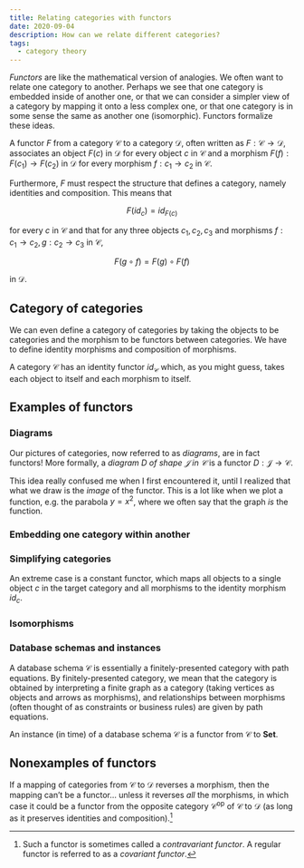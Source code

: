 ```yaml
---
title: Relating categories with functors
date: 2020-09-04
description: How can we relate different categories?
tags:
  - category theory
---
```


_Functors_ are like the mathematical version of analogies. We often want to relate one category to another. Perhaps we see that one category is embedded inside of another one, or that we can
consider a simpler view of a category by mapping it onto a less complex one, or that one category is in some sense the same
as another one (isomorphic). Functors formalize these ideas.

A functor $F$ from a category $\mathcal{C}$ to a category $\mathcal{D}$, often written as $F: \mathcal{C} \to \mathcal{D}$,
associates an object $F(c)$ in $\mathcal{D}$ for every object $c$ in $\mathcal{C}$ and a morphism $F(f): F(c_1) \to F(c_2)$
in $\mathcal{D}$ for every morphism $f: c_1 \to c_2$ in $\mathcal{C}.$

Furthermore, $F$ must respect the structure that defines a category, namely identities and composition. This means that

$$
F(id_c) = id_{F(c)}
$$

for every $c$ in $\mathcal{C}$ and that for any three objects $c_1, c_2, c_3$
and morphisms $f: c_1 \to c_2, g: c_2 \to c_3$ in $\mathcal{C}$,

$$
F(g \circ f) = F(g) \circ F(f)
$$

in $\mathcal{D}$.

## Category of categories

We can even define a category of categories by taking the objects to be categories and the morphism to be functors between categories.
We have to define identity morphisms and composition of morphisms.

A category $\mathcal{C}$ has an identity functor $id_{\mathcal{C}}$ which, as you might guess, takes each object to
itself and each morphism to itself.

## Examples of functors

### Diagrams

Our pictures of categories, now referred to as _diagrams_, are in fact functors! More formally, a _diagram $D$ of shape $\mathcal{J}$
in $\mathcal{C}$_ is a functor $D: \mathcal{J} \to \mathcal{C}$.

This idea really confused me when I first encountered it, until I realized that what we draw is the _image_ of the functor.
This is a lot like when we plot a function, e.g. the parabola $y = x^2$, where we often say that the graph _is_ the function.

### Embedding one category within another

### Simplifying categories

An extreme case is a constant functor, which maps all objects to a single object $c$ in the target category and
all morphisms to the identity morphism $id_c$.

### Isomorphisms

### Database schemas and instances

A database schema $\mathcal{C}$ is essentially a finitely-presented category with path equations. By finitely-presented category,
we mean that the category is obtained by interpreting a finite graph as a category (taking vertices as objects and arrows as morphisms),
and relationships between morphisms (often thought of as constraints or business rules) are given by path equations.

An instance (in time) of a database schema $\mathcal{C}$ is a functor from $\mathcal{C}$ to **Set**.

## Nonexamples of functors

If a mapping of categories from $\mathcal{C}$ to $\mathcal{D}$ reverses a morphism, then the mapping can’t be a functor&hellip;
unless it reverses _all_ the morphisms, in which case it could be a functor from the opposite category $\mathcal{C}^{\text{op}}$ of
$\mathcal{C}$ to $\mathcal{D}$ (as long as it preserves identities and composition).[^1]

[^1]:
    Such a functor is sometimes called a _contravariant functor_. A regular functor is referred to as a _covariant
    functor_.
